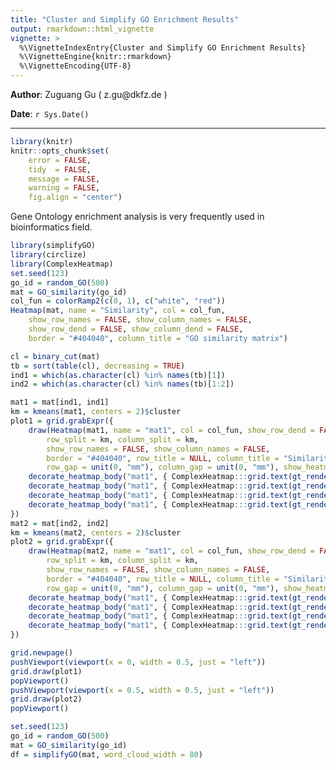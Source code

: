 ```yaml
---
title: "Cluster and Simplify GO Enrichment Results"
output: rmarkdown::html_vignette
vignette: >
  %\VignetteIndexEntry{Cluster and Simplify GO Enrichment Results}
  %\VignetteEngine{knitr::rmarkdown}
  %\VignetteEncoding{UTF-8}
---
```


**Author**: Zuguang Gu ( z.gu@dkfz.de )

**Date**: `r Sys.Date()`

--------


```r
library(knitr)
knitr::opts_chunk$set(
    error = FALSE,
    tidy  = FALSE,
    message = FALSE,
    warning = FALSE,
    fig.align = "center")
```

Gene Ontology enrichment analysis is very frequently used in bioinformatics field.

```r
library(simplifyGO)
library(circlize)
library(ComplexHeatmap)
set.seed(123)
go_id = random_GO(500)
mat = GO_similarity(go_id)
col_fun = colorRamp2(c(0, 1), c("white", "red"))
Heatmap(mat, name = "Similarity", col = col_fun,
	show_row_names = FALSE, show_column_names = FALSE,
	show_row_dend = FALSE, show_column_dend = FALSE,
	border = "#404040", column_title = "GO similarity matrix")
```



```r
cl = binary_cut(mat)
tb = sort(table(cl), decreasing = TRUE)
ind1 = which(as.character(cl) %in% names(tb)[1])
ind2 = which(as.character(cl) %in% names(tb)[1:2])

mat1 = mat[ind1, ind1]
km = kmeans(mat1, centers = 2)$cluster
plot1 = grid.grabExpr({
	draw(Heatmap(mat1, name = "mat1", col = col_fun, show_row_dend = FALSE, show_column_dend = FALSE, 
		row_split = km, column_split = km,
		show_row_names = FALSE, show_column_names = FALSE,
		border = "#404040", row_title = NULL, column_title = "Similarity matrix 1",
		row_gap = unit(0, "mm"), column_gap = unit(0, "mm"), show_heatmap_legend = FALSE))
	decorate_heatmap_body("mat1", { ComplexHeatmap:::grid.text(gt_render("*s*<sub>11</sub>"), x = 0.5, y = 0.5, gp = gpar(fontfamily = "Times", fontsize = 20)) }, row_slice = 1, column_slice = 1)
	decorate_heatmap_body("mat1", { ComplexHeatmap:::grid.text(gt_render("*s*<sub>12</sub>"), x = 0.5, y = 0.5, gp = gpar(fontfamily = "Times", fontsize = 20)) }, row_slice = 1, column_slice = 2)
	decorate_heatmap_body("mat1", { ComplexHeatmap:::grid.text(gt_render("*s*<sub>21</sub>"), x = 0.5, y = 0.5, gp = gpar(fontfamily = "Times", fontsize = 20)) }, row_slice = 2, column_slice = 1)
	decorate_heatmap_body("mat1", { ComplexHeatmap:::grid.text(gt_render("*s*<sub>22</sub>"), x = 0.5, y = 0.5, gp = gpar(fontfamily = "Times", fontsize = 20)) }, row_slice = 2, column_slice = 2)
})
mat2 = mat[ind2, ind2]
km = kmeans(mat2, centers = 2)$cluster
plot2 = grid.grabExpr({
	draw(Heatmap(mat2, name = "mat1", col = col_fun, show_row_dend = FALSE, show_column_dend = FALSE, 
		row_split = km, column_split = km,
		show_row_names = FALSE, show_column_names = FALSE,
		border = "#404040", row_title = NULL, column_title = "Similarity matrix 2",
		row_gap = unit(0, "mm"), column_gap = unit(0, "mm"), show_heatmap_legend = FALSE))
	decorate_heatmap_body("mat1", { ComplexHeatmap:::grid.text(gt_render("*s*<sub>11</sub>"), x = 0.5, y = 0.5, gp = gpar(fontfamily = "Times", fontsize = 20)) }, row_slice = 1, column_slice = 1)
	decorate_heatmap_body("mat1", { ComplexHeatmap:::grid.text(gt_render("*s*<sub>12</sub>"), x = 0.5, y = 0.5, gp = gpar(fontfamily = "Times", fontsize = 20)) }, row_slice = 1, column_slice = 2)
	decorate_heatmap_body("mat1", { ComplexHeatmap:::grid.text(gt_render("*s*<sub>21</sub>"), x = 0.5, y = 0.5, gp = gpar(fontfamily = "Times", fontsize = 20)) }, row_slice = 2, column_slice = 1)
	decorate_heatmap_body("mat1", { ComplexHeatmap:::grid.text(gt_render("*s*<sub>22</sub>"), x = 0.5, y = 0.5, gp = gpar(fontfamily = "Times", fontsize = 20)) }, row_slice = 2, column_slice = 2)
})

grid.newpage()
pushViewport(viewport(x = 0, width = 0.5, just = "left"))
grid.draw(plot1)
popViewport()
pushViewport(viewport(x = 0.5, width = 0.5, just = "left"))
grid.draw(plot2)
popViewport()
```


```r
set.seed(123)
go_id = random_GO(500)
mat = GO_similarity(go_id)
df = simplifyGO(mat, word_cloud_width = 80)
```
